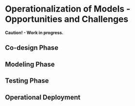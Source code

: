 # Operationalization of Models - Opportunities and Challenges {#Operationalization}

**Caution! - Work in progress.**

## Co-design Phase


## Modeling Phase


## Testing Phase


## Operational Deployment

